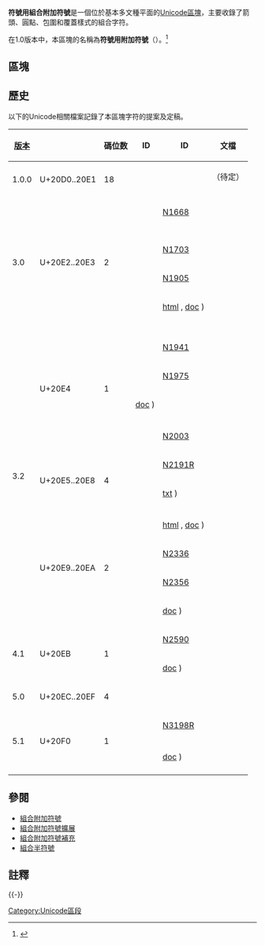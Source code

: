 {{Infobox Unicode block
|blockname  = 符號用組合附加符號<br />Combining Diacritical Marks for Symbols
|rangestart = 20D0
|rangeend   = 20FF
|script1    = [[統一碼收錄的字符|繼承]]
|1_0_0      = 18
|3_0        = 2
|3_2        = 7
|4_1        = 1
|5_0        = 4
|5_1        = 1
|codechart  = https://www.unicode.org/charts/PDF/U20D0.pdf
|note = <ref>{{cite web|url=https://www.unicode.org|title=Unicode character database|work=The Unicode Standard|accessdate=2016-07-09|archive-date=2017-09-25|archive-url=https://web.archive.org/web/20170925134725/http://www.unicode.org/|dead-url=no}}</ref><ref>{{cite web|url=https://www.unicode.org/versions/enumeratedversions.html|title=Enumerated Versions of The Unicode Standard|work=The Unicode Standard|accessdate=2016-07-09|archive-date=2016-06-29|archive-url=https://web.archive.org/web/20160629001311/http://www.unicode.org/versions/enumeratedversions.html|dead-url=no}}</ref>
}}

'''符號用組合附加符號'''是一個位於基本多文種平面的[[Unicode區塊|Unicode區塊]]，主要收錄了箭頭、圓點、包圍和覆蓋樣式的組合字符。

在1.0版本中，本區塊的名稱為'''符號用附加符號'''（{{lang-en|Diacritical Marks for Symbols|label=none}}）。<ref>{{cite web |url=https://www.unicode.org/versions/Unicode1.0.0/CodeCharts2.pdf |work=The Unicode Standard |version=version 1.0 |title=3.8: Block-by-Block Charts |publisher=[[Unicode_Consortium|Unicode Consortium]] |access-date=2021-03-01 |archive-date=2021-02-11 |archive-url=https://web.archive.org/web/20210211080017/https://www.unicode.org/versions/Unicode1.0.0/CodeCharts2.pdf |dead-url=no }}</ref>

== 區塊 ==
{{Unicode chart Combining Diacritical Marks for Symbols}}

== 歷史 ==
以下的Unicode相關檔案記錄了本區塊字符的提案及定稿。

{| class="wikitable collapsible collapsed"
|-
! [[Unicode#版本|版本]] !! {{nobr|最終碼位<ref group=lower-alpha name=final/>}} !! 碼位数 !! {{tsl|en|International Committee for Information Technology Standards|國際信息技術標準委員會|L2}} ID !! {{tsl|en|ISO/IEC JTC 1/SC 2|WG2}} ID !! 文檔
|-
| rowspan="3" | 1.0.0 || rowspan="3" | U+20D0..20E1 || rowspan="3" | 18 || || || （待定）
|-
| {{nobr|[https://www.unicode.org/L2/L2006/06181-cyrillic-info.pdf L2/06-181]}} || || {{Citation|title=Responses to the UTC regarding L2/06-042, Proposal for Additional Cyrillic Characters|date=2006-05-08|first=Deborah|last=Anderson}}
|-
| {{nobr|[https://www.unicode.org/L2/L2006/06108.htm L2/06-108]}} || || {{Citation|title=UTC #107 Minutes|date=2006-05-25|first=Lisa|last=Moore|section=Action item 107-A94|quote=Add an annotation to the names list for U+20DD COMBINING ENCLOSING CIRCLE.}}
|-
| rowspan="9" | 3.0 || rowspan="9" | U+20E2..20E3 || rowspan="9" | 2 || {{nobr|L2/97-206}} || [http://std.dkuug.dk/jtc1/sc2/wg2/docs/n1668.doc N1668] {{Wayback|url=http://std.dkuug.dk/jtc1/sc2/wg2/docs/n1668.doc |date=20210308000146 }} || {{Citation|title=Proposal to encode two symbols|date=1997-08-05}}
|-
| {{nobr|L2/98-007}} || {{nobr|[http://std.dkuug.dk/jtc1/sc2/wg2/docs/n1668r.pdf N1668R (pdf)]}} || {{Citation|title=Joint proposal to encode two symbols|date=1998-02-13}}
|-
| {{nobr|[https://www.unicode.org/L2/L1998/98039.pdf L2/98-039]}} || || {{Citation|title=Preliminary Minutes - UTC #74 & L2 #171, Mountain View, CA - December 5, 1997|date=1998-02-24|first1=Joan|last1=Aliprand|first2=Arnold|last2=Winkler|section=3.C.3. Cartouche proposal for keyboard symbols}}
|-
| {{nobr|L2/98-082}} || {{nobr|[http://std.dkuug.dk/jtc1/sc2/wg2/docs/n1668r.doc N1668R (doc)]}} || {{Citation|title=Joint proposal to encode enclosing screen and keycap|date=1998-03-23}}
|-
| {{nobr|L2/98-286}} || [http://std.dkuug.dk/jtc1/sc2/wg2/docs/n1703w97.doc N1703] {{Wayback|url=http://std.dkuug.dk/jtc1/sc2/wg2/docs/n1703w97.doc |date=20201003015217 }} || {{Citation|title=Unconfirmed Meeting Minutes, WG 2 Meeting #34, Redmond, WA, USA; 1998-03-16--20|date=1998-07-02|first1=V. S.|last1=Umamaheswaran|first2=Mike|last2=Ksar|section=8.4}}
|-
| {{nobr|[https://www.unicode.org/L2/L1998/02n3194.pdf L2/98-321]}} || [http://std.dkuug.dk/jtc1/sc2/wg2/docs/n1905_02n3194_fpdam23_bopomofo.pdf N1905] {{Wayback|url=http://std.dkuug.dk/jtc1/sc2/wg2/docs/n1905_02n3194_fpdam23_bopomofo.pdf |date=20201003035155 }} || {{Citation|title=Revised text of 10646-1/FPDAM 23, AMENDMENT 23: Bopomofo Extended and other characters|date=1998-10-22}}
|-
| {{nobr|[https://www.unicode.org/L2/L1999/n1903.rtf L2/99-010]}} || {{nobr|[https://www.unicode.org/wg2/docs/n1903.pdf N1903 (pdf],}} [https://www.unicode.org/wg2/docs/n1903.htm html] {{Wayback|url=https://www.unicode.org/wg2/docs/n1903.htm |date=20200728080151 }}, [https://www.unicode.org/wg2/docs/n1903w97.doc doc] {{Wayback|url=https://www.unicode.org/wg2/docs/n1903w97.doc |date=20200728080151 }}) || {{Citation|title=Minutes of WG 2 meeting 35, London, U.K.; 1998-09-21--25|date=1998-12-30|first=V. S.|last=Umamaheswaran|section=6.7.6}}
|-
| {{nobr|[https://www.unicode.org/L2/L2017/17086-vs16-keycaps-emoji.pdf L2/17-086]}} || || {{Citation|title=Add ZWJ, VS-16, Keycaps & Tags to Emoji_Component|date=2017-03-27|first1=Jeremy|last1=Burge|authorlink1=Jeremy Burge|display-authors=etal}}
|-
| {{nobr|[https://www.unicode.org/L2/L2017/17103.htm L2/17-103]}} || || {{Citation|title=UTC #151 Minutes|date=2017-05-18|first=Lisa|last=Moore|section=E.1.7 Add ZWJ, VS-16, Keycaps & Tags to Emoji_Component}}
|-
| rowspan="14" | 3.2 || rowspan="7" | U+20E4 || rowspan="7" | 1 || {{nobr|[https://www.unicode.org/L2/L1998/98056.pdf L2/98-056]}} || || {{Citation|title=Triangular Overlay Character|date=1998-02-23|first1=Rick|last1=McGowan|first2=Geoffrey|last2=Sampson|authorlink2=Geoffrey Sampson}}
|-
| {{nobr|[https://www.unicode.org/L2/L1998/98070.pdf L2/98-070]}} || || {{Citation|title=Minutes of the joint UTC and L2 meeting from the meeting in Cupertino, February 25-27, 1998|first1=Joan|last1=Aliprand|first2=Arnold|last2=Winkler|section=4.C.1.}}
|-
| {{nobr|[https://www.unicode.org/L2/L1999/n1941.pdf L2/99-021]}} || [https://www.unicode.org/wg2/docs/n1941.pdf N1941] {{Wayback|url=https://www.unicode.org/wg2/docs/n1941.pdf |date=20210308191050 }} || {{Citation|title=Request for Addition of Triangular Overlay Character|date=1998-12-07|first=Rick|last=McGowan}}
|-
| {{nobr|[https://www.unicode.org/L2/L1999/02n32521.pdf L2/99-077.1]}} || [https://www.unicode.org/wg2/docs/n1975.pdf N1975] {{Wayback|url=https://www.unicode.org/wg2/docs/n1975.pdf |date=20210308192653 }} || {{Citation|title=Irish Comments on SC 2 N 3210|date=1999-01-20}}
|-
| {{nobr|[https://www.unicode.org/L2/L1998/98419.pdf L2/98-419 (pdf],}} [https://www.unicode.org/L2/L1998/98419.doc doc] {{Wayback|url=https://www.unicode.org/L2/L1998/98419.doc |date=20210309003226 }}) || || {{Citation|title=Approved Minutes -- UTC #78 & NCITS Subgroup L2 # 175 Joint Meeting, San Jose, CA -- December 1-4, 1998|date=1999-02-05|first=Joan|last=Aliprand|section=Enclosing Triangle}}
|-
| {{nobr|[https://www.unicode.org/L2/L1999/99176.htm L2/99-176R]}} || || {{Citation|title=Minutes from the joint UTC/L2 meeting in Seattle, June 8-10, 1999|date=1999-11-04|first=Lisa|last=Moore|section=Motion 80-M20}}
|-
| {{nobr|[https://www.unicode.org/L2/L1999/N2003.pdf L2/99-232]}} || [https://www.unicode.org/wg2/docs/n2003.pdf N2003] {{Wayback|url=https://www.unicode.org/wg2/docs/n2003.pdf |date=20220119171301 }} || {{Citation|title=Minutes of WG 2 meeting 36, Fukuoka, Japan, 1999-03-09--15|date=1999-08-03|first=V. S.|last=Umamaheswaran|section=7.2.1.2}}
|-
| rowspan="3" | U+20E5..20E8 || rowspan="3" | 4 || {{nobr|[https://www.unicode.org/L2/L2000/00119-math.pdf L2/00-119]<ref group=lower-alpha name=mathdocs/>}} || [https://www.unicode.org/wg2/docs/n2191.pdf N2191R] {{Wayback|url=https://www.unicode.org/wg2/docs/n2191.pdf |date=20210308182046 }} || {{Citation|title=Encoding Additional Mathematical Symbols in Unicode|date=2000-04-19|first1=Ken|last1=Whistler|first2=Asmus|last2=Freytag}}
|-
| {{nobr|[https://www.unicode.org/L2/L2000/00234-n2203m.pdf L2/00-234]}} || {{nobr|[https://www.unicode.org/wg2/docs/n2203.rtf N2203 (rtf],}} [https://www.unicode.org/wg2/docs/n2203.txt txt] {{Wayback|url=https://www.unicode.org/wg2/docs/n2203.txt |date=20210309024316 }}) || {{Citation|title=Minutes from the SC2/WG2 meeting in Beijing, 2000-03-21 -- 24|date=2000-07-21|first=V. S.|last=Umamaheswaran|section=8.18}}
|-
| {{nobr|[https://www.unicode.org/L2/L2000/00115.htm L2/00-115R2]}} || || {{Citation|title=Minutes Of UTC Meeting #83|date=2000-08-08|first=Lisa|last=Moore|section=Motion 83-M11}}
|-
| rowspan="4" | U+20E9..20EA || rowspan="4" | 2 || {{nobr|[https://www.unicode.org/L2/L1999/n1903.rtf L2/99-010]}} || {{nobr|[https://www.unicode.org/wg2/docs/n1903.pdf N1903 (pdf],}} [https://www.unicode.org/wg2/docs/n1903.htm html] {{Wayback|url=https://www.unicode.org/wg2/docs/n1903.htm |date=20200728080151 }}, [https://www.unicode.org/wg2/docs/n1903w97.doc doc] {{Wayback|url=https://www.unicode.org/wg2/docs/n1903w97.doc |date=20200728080151 }}) || {{Citation|title=Minutes of WG 2 meeting 35, London, U.K.; 1998-09-21--25|date=1998-12-30|first=V. S.|last=Umamaheswaran|section=6.7.6}}
|-
| {{nobr|[https://www.unicode.org/L2/L2001/01142-N2336-Mathadd9.pdf L2/01-142]<ref group=lower-alpha name=mathdocs/>}} || [https://www.unicode.org/wg2/docs/n2336.pdf N2336] {{Wayback|url=https://www.unicode.org/wg2/docs/n2336.pdf |date=20210309034214 }} || {{Citation|title=Additional Mathematical Symbols|date=2001-04-02|first1=Barbara|last1=Beeton|first2=Asmus|last2=Freytag|first3=Patrick|last3=Ion|authorlink3=Patrick Ion}}
|-
| {{nobr|[https://www.unicode.org/L2/L2001/01156-n2356-mathadd10.pdf L2/01-156]}} || [https://www.unicode.org/wg2/docs/n2356.pdf N2356] {{Wayback|url=https://www.unicode.org/wg2/docs/n2356.pdf |date=20210308204905 }} || {{Citation|title=Additional Mathematical Characters (Draft 10)|date=2001-04-03|first=Asmus|last=Freytag}}
|-
| {{nobr|[https://www.unicode.org/L2/L2001/01344-n2353.pdf L2/01-344]}} || {{nobr|[https://www.unicode.org/wg2/docs/n2353.pdf N2353 (pdf],}} [https://www.unicode.org/wg2/docs/n2353.doc doc] {{Wayback|url=https://www.unicode.org/wg2/docs/n2353.doc |date=20210308145811 }}) || {{Citation|title=Minutes from SC2/WG2 meeting #40 -- Mountain View, April 2001|date=2001-09-09|first=V. S.|last=Umamaheswaran|section=7.7 Mathematical Symbols}}
|-
| rowspan="2" | 4.1 || rowspan="2" | U+20EB || rowspan="2" | 1 || {{nobr|[https://www.unicode.org/L2/L2003/03194-math-letterlike.pdf L2/03-194]}} || [https://www.unicode.org/wg2/docs/n2590.pdf N2590] {{Wayback|url=https://www.unicode.org/wg2/docs/n2590.pdf |date=20210309023629 }} || {{Citation|title=Additional Mathematical and Letterlike Characters|date=2003-06-09|first=Asmus|last=Freytag}}
|-
| {{nobr|[https://www.unicode.org/L2/L2004/04196-n2653.pdf L2/04-196]}} || {{nobr|[https://www.unicode.org/wg2/docs/n2653.pdf N2653 (pdf],}} [https://www.unicode.org/wg2/docs/n2653.doc doc] {{Wayback|url=https://www.unicode.org/wg2/docs/n2653.doc |date=20210308165256 }}) || {{Citation|title=Unconfirmed minutes of WG 2 meeting 44|date=2004-06-04|first=V. S.|last=Umamaheswaran|section=RESOLUTION M44.5 (Additions of individual characters), item g}}
|-
| rowspan="2" | 5.0 || rowspan="2" | U+20EC..20EF || rowspan="2" | 4 || {{nobr|[https://www.unicode.org/L2/L2004/04406-math.pdf L2/04-406]}} || || {{Citation|title=Progress report on Mathematical Symbols|date=2004-11-15|first1=Asmus|last1=Freytag|first2=Murray|last2=Sargent|first3=Barbara|last3=Beeton|first4=David|last4=Carlisle}}
|-
| {{nobr|[https://www.unicode.org/L2/L2004/04410-math.pdf L2/04-410]}} || || {{Citation|title=Twenty six mathematical characters|date=2004-11-18|first=Asmus|last=Freytag}}
|-
| rowspan="3" | 5.1 || rowspan="3" | U+20F0 || rowspan="3" | 1 || {{nobr|[https://www.unicode.org/L2/L2007/07011-n3198-math.pdf L2/07-011R]}} || [https://www.unicode.org/wg2/docs/n3198.pdf N3198R] {{Wayback|url=https://www.unicode.org/wg2/docs/n3198.pdf |date=20210308191136 }} || {{Citation|title=29 Additional Mathematical and Symbol Characters|date=2007-01-15|first1=Asmus|last1=Freytag|first2=Barbara|last2=Beeton|first3=Patrick|last3=Ion|first4=Murray|last4=Sargent|first5=David|last5=Carlisle|first6=Roozbeh|last6=Pournader}}
|-
| {{nobr|[https://www.unicode.org/L2/L2007/07015.htm L2/07-015]}} || || {{Citation|title=UTC #110 Minutes|date=2007-02-08|first=Lisa|last=Moore|section=Mathematical Characters and Symbols (C.4)}}
|-
| {{nobr|[https://www.unicode.org/L2/L2007/07268-n3253.pdf L2/07-268]}} || {{nobr|[https://www.unicode.org/wg2/docs/n3253.pdf N3253 (pdf],}} [https://www.unicode.org/wg2/docs/n3253.doc doc] {{Wayback|url=https://www.unicode.org/wg2/docs/n3253.doc |date=20211215172006 }}) || {{Citation|title=Unconfirmed minutes of WG 2 meeting 50, Frankfurt-am-Main, Germany; 2007-04-24/27|date=2007-07-26|first=V. S.|last=Umamaheswaran|section=M50.16}}
|- class="sortbottom"
| colspan="6" | {{reflist|group=lower-alpha|refs=<ref name=final>提案中建議的碼位及名稱可能與最終結果不同。</ref><br /><ref name=mathdocs>另見[[雜項數學符號-B|雜項數學符號-B]]區塊的[[雜項數學符號-B#歷史|歷史章節]]，了解更多數學相關的文件。</ref>}}
|}

== 參閱 ==
* [[組合附加符號|組合附加符號]]
* [[組合附加符號擴展|組合附加符號擴展]]
* [[組合附加符號補充|組合附加符號補充]]
* [[組合半符號|組合半符號]]

== 註釋 ==
{{reflist}}
{{-}}
{{Unicode區段一覽}}

[[Category:Unicode區段|Category:Unicode區段]]